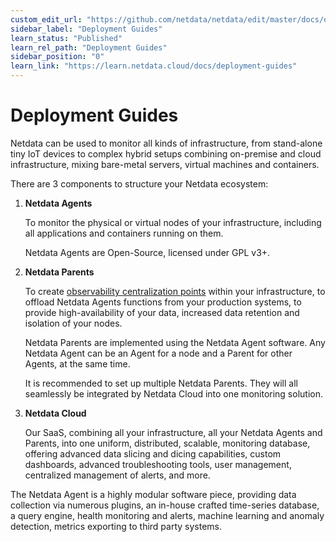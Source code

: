 ```yaml
---
custom_edit_url: "https://github.com/netdata/netdata/edit/master/docs/deployment-guides/README.md"
sidebar_label: "Deployment Guides"
learn_status: "Published"
learn_rel_path: "Deployment Guides"
sidebar_position: "0"
learn_link: "https://learn.netdata.cloud/docs/deployment-guides"
---
```


# Deployment Guides

Netdata can be used to monitor all kinds of infrastructure, from stand-alone tiny IoT devices to complex hybrid setups combining on-premise and cloud infrastructure, mixing bare-metal servers, virtual machines and containers.

There are 3 components to structure your Netdata ecosystem:

1. **Netdata Agents**

   To monitor the physical or virtual nodes of your infrastructure, including all applications and containers running on them.

   Netdata Agents are Open-Source, licensed under GPL v3+.

2. **Netdata Parents**

   To create [observability centralization points](/docs/observability-centralization-points) within your infrastructure, to offload Netdata Agents functions from your production systems, to provide high-availability of your data, increased data retention and isolation of your nodes.

   Netdata Parents are implemented using the Netdata Agent software. Any Netdata Agent can be an Agent for a node and a Parent  for other Agents, at the same time.

   It is recommended to set up multiple Netdata Parents. They will all seamlessly be integrated by Netdata Cloud into one monitoring solution.

3. **Netdata Cloud**

   Our SaaS, combining all your infrastructure, all your Netdata Agents and Parents, into one uniform, distributed, scalable, monitoring database, offering advanced data slicing and dicing capabilities, custom dashboards, advanced troubleshooting tools, user management, centralized management of alerts, and more.

The Netdata Agent is a highly modular software piece, providing data collection via numerous plugins, an in-house crafted time-series database, a query engine, health monitoring and alerts, machine learning and anomaly detection, metrics exporting to third party systems.
